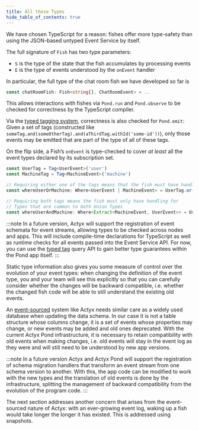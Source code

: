 ```yaml
---
title: All those Types
hide_table_of_contents: true
---
```


We have chosen TypeScript for a reason: fishes offer more type-safety than using the JSON-based untyped Event Service by itself.

The full signature of `Fish` has two type parameters:

- `S` is the type of the state that the fish accumulates by processing events
- `E` is the type of events understood by the `onEvent` handler

In particular, the full type of the chat room fish we have developed so far is

```typescript
const chatRoomFish: Fish<string[], ChatRoomEvent> = ..
```

This allows interactions with fishes via `Pond.run` and `Pond.observe` to be checked for correctness
by the TypeScript compiler.

Via the [typed tagging system](typed-tags), correctness is also checked for `Pond.emit`: Given a set
of tags (constructed like `someTag.and(someOtherTag).and(aThirdTag.withId('some-id'))`), only those
events may be emitted that are part of the type of all of these tags.

On the flip side, a Fish’s `onEvent` is type-checked to cover _at least_ all the event types declared
by its subscription set.

```typescript
const UserTag = Tag<UserEvent>('user')
const MachineTag = Tag<MachineEvent>('machine')

// Requiring either one of the tags means that the fish must have handling for the complete set
const whereUserOrMachine: Where<UserEvent | MachineEvent> = UserTag.or(MachineTag)

// Requiring both tags means the fish must only have handling for
// Types that are common to both Union Types
const whereUserAndMachine: Where<Extract<MachineEvent, UserEvent>> = UserTag.and(MachineTag)
```

:::note
In a future version, Actyx will support the registration of event schemata for event streams, allowing types to be checked across nodes and apps. This will include compile-time declarations for TypeScript as well as runtime checks for all events passed into the Event Service API. For now, you can use the [typed tag](typed-tags.mdx) query API to gain better type guarantees within the Pond app itself.
:::

Static type information also gives you some measure of control over the evolution of your event types:
when changing the definition of the event type, you and your team will see this explicitly so that you can carefully consider whether the changes will be backward compatible, i.e. whether the changed fish code will be able to still understand the existing old events.

An [event-sourced](https://martinfowler.com/eaaDev/EventSourcing.html) system like Actyx needs similar care as a widely used database when updating the data schema.
In our case it is not a table structure whose columns change, it is a set of events whose properties may change, or new events may be added and old ones deprecated.
With the current Actyx Pond infrastructure, it is necessary to retain compatibility with old events when making changes, i.e. old events will stay in the event log as they were and will still need to be understood by new app versions.

:::note
In a future version Actyx and Actyx Pond will support the registration of schema migration handlers that transform an event stream from one schema version to another. With this, the app code can be modified to work with the new types and the translation of old events is done by the infrastructure, splitting the management of backward compatibility from the evolution of the program code.
:::

The next section addresses another concern that arises from the event-sourced nature of Actyx:
with an ever-growing event log, waking up a fish would take longer the longer it has existed.
This is addressed using snapshots.
